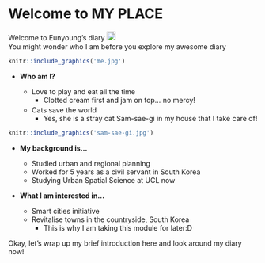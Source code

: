 # Welcome to MY PLACE {.unnumbered}

Welcome to Eunyoung's diary ![](images/image-1680664414.png){width="18"}\
You might wonder who I am before you explore my awesome diary ![](images/image-106880547.png){width="15"} ![](images/image-1135957059.png){width="16" height="13"}

```r
knitr::include_graphics('me.jpg')
```

-   **Who am I?**

    -   Love to play and eat all the time
        -   Clotted cream first and jam on top... no mercy!
    -   Cats save the world ![](images/image-665550276.png){width="16" height="17"}
        -   Yes, she is a stray cat Sam-sae-gi in my house that I take care of!

```r
knitr::include_graphics('sam-sae-gi.jpg')
```

-   **My background is...**

    -   Studied urban and regional planning
    -   Worked for 5 years as a civil servant in South Korea
    -   Studying Urban Spatial Science at UCL now

-   **What I am interested in...**

    -   Smart cities initiative
    -   Revitalise towns in the countryside, South Korea
        -   This is why I am taking this module for later:D

Okay, let's wrap up my brief introduction here and look around my diary now!
